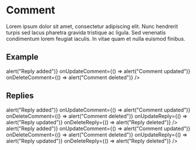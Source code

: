 
<Meta title="Components/Comment" component={Comment} />

# Comment

Lorem ipsum dolor sit amet, consectetur adipiscing elit. Nunc hendrerit turpis sed lacus pharetra gravida tristique ac ligula. Sed venenatis condimentum lorem feugiat iaculis. In vitae quam et nulla euismod finibus.

## Example

<Canvas>
  <Story name="Default">
    <Comment
      comment={{
        id: "1",
        author: "Jane Doe",
        datePosted: "Today at 15:43",
        text: "Lorem ipsum dolor sit amet, consectetur adipiscing elit.",
      }}
      onAddReply={() => alert("Reply added")}
      onUpdateComment={() => alert("Comment updated")}
      onDeleteComment={() => alert("Comment deleted")}
    />
  </Story>
</Canvas>

## Replies

<Canvas>
  <Story name="Single reply">
    <Comment
      comment={{
        id: "1",
        author: "Jane Doe",
        datePosted: "Today at 15:43",
        text: "Lorem ipsum dolor sit amet, consectetur adipiscing elit.",
      }}
      replies={[
        {
          id: "1.1",
          author: "Joe Bloggs",
          datePosted: "Today at 16:22",
          text:
            "Nunc hendrerit turpis sed lacus pharetra gravida tristique ac ligula.",
          dateModified: "Today at 17:01",
        },
      ]}
      onAddReply={() => alert("Reply added")}
      onUpdateComment={() => alert("Comment updated")}
      onDeleteComment={() => alert("Comment deleted")}
      onUpdateReply={() => alert("Reply updated")}
      onDeleteReply={() => alert("Reply deleted")}
    />
  </Story>
</Canvas>

<Canvas>
  <Story name="Multiple replies">
    <Comment
      comment={{
        id: "1",
        author: "Jane Doe",
        datePosted: "Today at 15:43",
        text: "Lorem ipsum dolor sit amet, consectetur adipiscing elit.",
      }}
      replies={[
        {
          id: "1.1",
          author: "Joe Bloggs",
          datePosted: "Today at 16:22",
          text:
            "Nunc hendrerit turpis sed lacus pharetra gravida tristique ac ligula.",
          dateModified: "Today at 17:01",
        },
        {
          id: "1.2",
          author: "Jane Doe",
          datePosted: "Today at 18:43",
          text: "Sed venenatis condimentum lorem feugiat iaculis.",
        },
      ]}
      onAddReply={() => alert("Reply added")}
      onUpdateComment={() => alert("Comment updated")}
      onDeleteComment={() => alert("Comment deleted")}
      onUpdateReply={() => alert("Reply updated")}
      onDeleteReply={() => alert("Reply deleted")}
    />
  </Story>
</Canvas>
